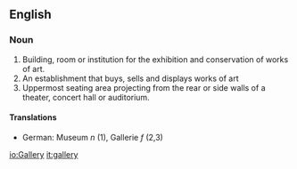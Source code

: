 ==English==
===Noun===
# Building, room or institution for the exhibition and conservation of works of art.
# An establishment that buys, sells and displays works of art
# Uppermost seating area projecting from the rear or side walls of a theater, concert hall or auditorium.
====Translations====
*German: Museum ''n'' (1), Gallerie ''f'' (2,3)

[[io:Gallery]]
[[it:gallery]]